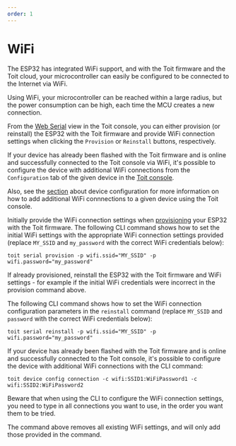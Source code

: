 ```yaml
---
order: 1
---
```


# WiFi

The ESP32 has integrated WiFi support, and with the Toit firmware and the Toit cloud, your microcontroller can easily be configured to be connected to the Internet via WiFi.

Using WiFi, your microcontroller can be reached within a large radius, but the power consumption can be high, each time the MCU creates a new connection.

<Tabs>
<Tab label="Console">

From the [Web Serial](https://console.toit.io/serial) view in the Toit console, you can either provision (or reinstall) the ESP32 with the Toit firmware and provide WiFi connection settings
when clicking the `Provision` or `Reinstall` buttons, respectively.

If your device has already been flashed with the Toit firmware and is online and successfully connected to the Toit console via WiFi, it's possible to configure the
device with additional WiFi connections from the `Configuration` tab of the given device in the [Toit console](https://console.toit.io/).

Also, see the [section](../../../platform/console/deviceconfig/#connections)
about device configuration for more information on how to add additional WiFi connnections to a given device using the Toit console.

</Tab>
<Tab label="CLI">

Initially provide the WiFi connection settings when [provisioning](../../../../getstarted/details/provision) your ESP32 with the Toit firmware. The following CLI command shows how to set the initial WiFi settings
with the appropriate WiFi connection settings provided (replace `MY_SSID` and `my_password` with the correct WiFi credentials below):

```shell
toit serial provision -p wifi.ssid="MY_SSID" -p wifi.password="my_password"
```

If already provisioned, reinstall the ESP32 with the Toit firmware
and WiFi settings - for example if the initial WiFi credentials were incorrect in the provision command above.

The following CLI command shows how to set the WiFi connection configuration parameters in the `reinstall` command
(replace `MY_SSID` and `password` with the correct WiFi credentials below):

```shell
toit serial reinstall -p wifi.ssid="MY_SSID" -p wifi.password="my_password"
```

If your device has already been flashed with the Toit firmware and is online and successfully connected to the Toit console, it's possible to configure the
device with additional WiFi connections with the CLI command:

```shell
toit device config connection -c wifi:SSID1:WiFiPassword1 -c wifi:SSID2:WiFiPassword2
```

<Note type="warning">

Beware that when using the CLI to configure the WiFi connection settings, you need to type in all connections you want to use, in the order you want them to be tried.

The command above removes all existing WiFi settings, and will only add those provided in the command.

</Note>

</Tab>
</Tabs>
